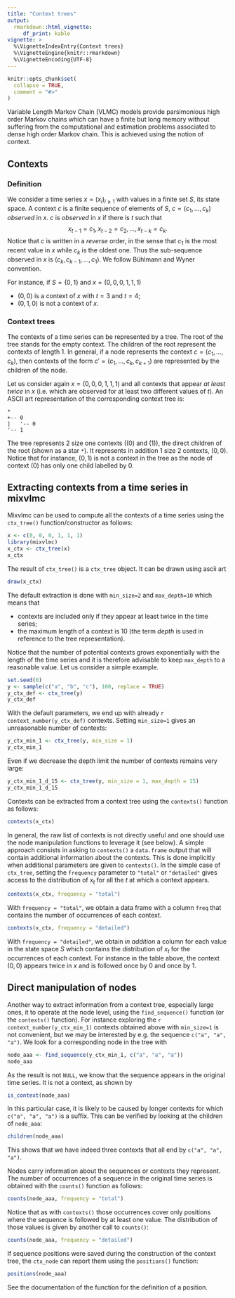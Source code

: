 ```yaml
---
title: "Context trees"
output: 
  rmarkdown::html_vignette:
     df_print: kable
vignette: >
  %\VignetteIndexEntry{Context trees}
  %\VignetteEngine{knitr::rmarkdown}
  %\VignetteEncoding{UTF-8}
---
```


```r
knitr::opts_chunk$set(
  collapse = TRUE,
  comment = "#>"
)
```

Variable Length Markov Chain (VLMC) models provide parsimonious high order Markov chains which can have a finite but long memory without suffering from the computational and estimation problems associated to dense high order Markov chain. This is achieved using the notion of context.

## Contexts
### Definition

We consider a time series $x=(x_i)_{i\geq 1}$ with values in a finite set $S$, its state space. A context $c$ is a finite sequence of elements of $S$, $c=(c_1, \ldots, c_k)$ _observed_ in $x$. $c$ is _observed_ in $x$ if there is $t$ such that
$$
x_{t-1}=c_1, x_{t-2}=c_2, \ldots, x_{t-k}=c_k.
$$
Notice that $c$ is written in a _reverse_ order, in the sense that $c_1$ is the most recent value in $x$ while $c_k$ is the oldest one. Thus the sub-sequence observed in $x$ is $(c_k, c_{k-1}, \ldots, c_1)$. We follow Bühlmann and Wyner convention. 

For instance, if $S=\{0, 1\}$ and $x=(0, 0, 0, 1, 1, 1)$

- $(0, 0)$ is a context of $x$ with $t=3$ and $t=4$;
- $(0, 1, 0)$ is not a context of $x$.

### Context trees

The contexts of a time series can be represented by a tree. The root of the tree stands for the empty context. The children of the root represent the contexts of length 1. In general, if a node represents the context $c=(c_1, \ldots, c_k)$, then contexts of the form $c'=(c_1, \ldots, c_k, c_{k+1})$ are represented by the children of the node. 

Let us consider again $x=(0, 0, 0, 1, 1, 1)$ and all contexts that appear _at least twice_ in $x$ (i.e. which are observed for at least two different values of $t$). An ASCII art representation of the corresponding context tree is:
```
*
+-- 0
|   '-- 0
'-- 1
```

The tree represents 2 size one contexts ($(0)$ and $(1)$), the direct children of the root (shown as a star `*`). It represents in addition 1 size 2 contexts, $(0, 0)$. Notice that for instance, $(0, 1)$ is not a context in the tree as the node of context $(0)$ has only one child labelled by $0$. 

## Extracting contexts from a time series in mixvlmc
Mixvlmc can be used to compute all the contexts of a time series using the `ctx_tree()` function/constructor as follows:
```r
x <- c(0, 0, 0, 1, 1, 1)
library(mixvlmc)
x_ctx <- ctx_tree(x)
x_ctx
```
The result of `ctx_tree()` is a `ctx_tree` object. It can be drawn using ascii art
```r
draw(x_ctx)
```

The default extraction is done with `min_size=2` and `max_depth=10` which means that

- contexts are included only if they appear at least twice in the time series;
- the maximum length of a context is 10 (the term _depth_ is used in reference to the tree representation).

Notice that the number of potential contexts grows exponentially  with the length of the time series and it is therefore advisable to keep `max_depth` to a reasonable value. Let us consider a simple example.

```r
set.seed(0)
y <- sample(c("a", "b", "c"), 100, replace = TRUE)
y_ctx_def <- ctx_tree(y)
y_ctx_def
```

With the default parameters, we end up with already `r context_number(y_ctx_def)` contexts. Setting `min_size=1` gives an unreasonable number of contexts:
```r
y_ctx_min_1 <- ctx_tree(y, min_size = 1)
y_ctx_min_1
```
Even if we decrease the depth limit the number of contexts remains very large:
```r
y_ctx_min_1_d_15 <- ctx_tree(y, min_size = 1, max_depth = 15)
y_ctx_min_1_d_15
```

Contexts can be extracted from a context tree using the `contexts()` function as follows:
```r
contexts(x_ctx)
```
In general, the raw list of contexts is not directly useful and one should use the 
node manipulation functions to leverage it (see below). A simple approach consists 
in asking to `contexts()` a `data.frame` output that will contain additional information
about the contexts. This is done implicitly when additional parameters are given to
`contexts()`. In the simple case of `ctx_tree`, setting the `frequency` 
parameter to `"total"` or `"detailed"` gives access to the distribution of $x_t$ for 
all the $t$ at which a context appears. 
```r
contexts(x_ctx, frequency = "total")
```
With `frequency = "total"`, we obtain a data frame with a column `freq` that contains the number of occurrences of each context. 
```r
contexts(x_ctx, frequency = "detailed")
```

With `frequency = "detailed"`, we obtain _in addition_ a column for each value in the state space $S$ which contains the distribution of $x_t$ for the occurrences of each context. For instance in the table above, the context $(0, 0)$ appears twice in $x$ and is followed once by $0$ and once by $1$.

## Direct manipulation of nodes
Another way to extract information from a context tree, especially large ones, it
to operate at the node level, using the `find_sequence()` function (or the 
`contexts()` function). For instance exploring the `r context_number(y_ctx_min_1)`
contexts obtained above with `min_size=1` is not convenient, but we may be interested
by e.g. the sequence `c("a", "a", "a")`. We look for a corresponding node in the tree
with
```r
node_aaa <- find_sequence(y_ctx_min_1, c("a", "a", "a"))
node_aaa
```

As the result is not `NULL`, we know that the sequence appears in the original 
time series. It is not a context, as shown by
```r
is_context(node_aaa)
```
In this particular case, it is likely to be caused by longer contexts for which 
`c("a", "a", "a")` is a suffix. This can be verified by looking at the children
of `node_aaa`:
```r
children(node_aaa)
```
This shows that we have indeed three contexts that all end by `c("a", "a", "a")`.

Nodes carry information about the sequences or contexts they represent. The number
of occurrences of a sequence in the original time series is obtained with the
`counts()` function as follows:
```r
counts(node_aaa, frequency = "total")
```
Notice that as with `contexts()` those occurrences cover only positions where the
sequence is followed by at least one value. The distribution of those values is
given by another call to `counts()`:
```r
counts(node_aaa, frequency = "detailed")
```
If sequence positions were saved during the construction of the context tree, the
`ctx_node` can report them using the `positions()` function:
```r
positions(node_aaa)
```
See the documentation of the function for the definition of a position. 
